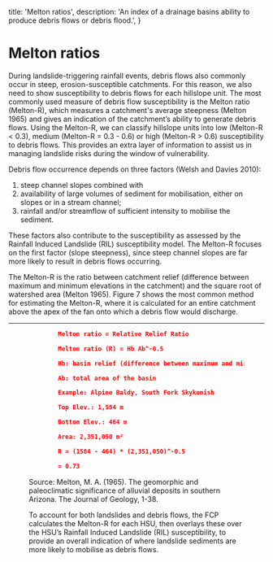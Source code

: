 
  title: 'Melton ratios',
  description:
    'An index of a drainage basins ability to produce debris flows or debris flood.',
}

# Melton ratios

During landslide-triggering rainfall events, debris flows also commonly occur in steep, erosion-susceptible catchments. For this reason, we also need to show susceptibility to debris flows for each hillslope unit. The most commonly used measure of debris flow susceptibility is the Melton ratio (Melton-R), which measures a catchment's average steepness (Melton 1965) and gives an indication of the catchment’s ability to generate debris flows. Using the Melton-R, we can classify hillslope units into low (Melton-R < 0.3), medium (Melton-R = 0.3 - 0.6) or high (Melton-R > 0.6) susceptibility to debris flows. This provides an extra layer of information to assist us in managing landslide risks during the window of vulnerability.

Debris flow occurrence depends on three factors (Welsh and Davies 2010): 

1. steep channel slopes combined with 
2. availability of large volumes of sediment for mobilisation, either on slopes or in a stream channel; 
3. rainfall and/or streamflow of sufficient intensity to mobilise the sediment. 

These factors also contribute to the susceptibility as assessed by the Rainfall Induced Landslide (RIL) susceptibility model.   The Melton-R focuses on the first factor (slope steepness), since steep channel slopes are far more likely to result in debris flows occurring.

The Melton-R is the ratio between catchment relief (difference between maximum and minimum elevations in the catchment) and the square root of watershed area (Melton 1965). Figure 7 shows the most common method for estimating the Melton-R, where it is calculated for an entire catchment above the apex of the fan onto which a debris flow would discharge.

***

<Figure src={meltonRatio} alt="Melton ratio" caption="Figure 7. Calculation of the Melton-R for a steep catchment (red area). Example illustration based on excerpt from Melton, M. A. (1965). The geomorphic and paleoclimatic significance of alluvial deposits in southern Arizona. The Journal of Geology, 1-38." />

```json {{ title: 'Calculation of the Melton-R' }}
        Melton ratio = Relative Relief Ratio

        Melton ratio (R) = Hb Ab^-0.5

        Hb: basin relief (difference between maximum and minimum elevations in the basin)

        Ab: total area of the basin

        Example: Alpine Baldy, South Fork Skykomish

        Top Elev.: 1,584 m

        Bottom Elev.: 464 m

        Area: 2,351,050 m²

        R = (1584 - 464) * (2,351,050)^-0.5

        = 0.73
```

<Note>
    Source: Melton, M. A. (1965). The geomorphic and paleoclimatic significance of alluvial deposits in southern Arizona. The Journal of Geology, 1-38.
</Note>

To account for both landslides and debris flows, the FCP calculates the Melton-R for each HSU, then overlays these over the HSU’s Rainfall Induced Landslide (RIL) susceptibility, to provide an overall indication of where landslide sediments are more likely to mobilise as debris flows.
